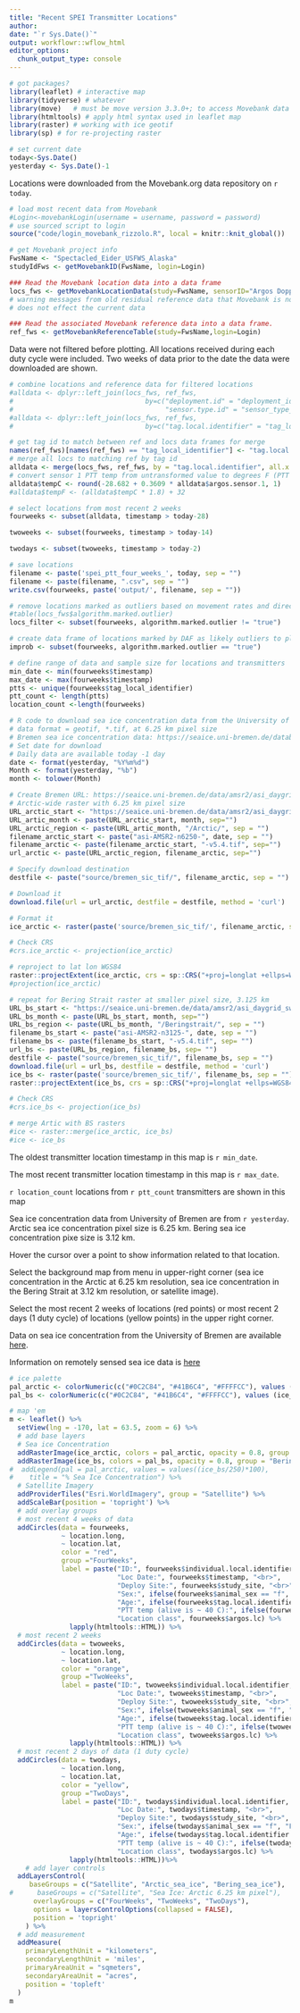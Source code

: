 ```yaml
---
title: "Recent SPEI Transmitter Locations"
author: 
date: "`r Sys.Date()`"
output: workflowr::wflow_html
editor_options:
  chunk_output_type: console
---
```


```r
# got packages?
library(leaflet) # interactive map
library(tidyverse) # whatever
library(move)   # must be move version 3.3.0+; to access Movebank data
library(htmltools) # apply html syntax used in leaflet map
library(raster) # working with ice geotif
library(sp) # for re-projecting raster 

# set current date
today<-Sys.Date()
yesterday <- Sys.Date()-1
```

Locations were downloaded from the Movebank.org data repository on `r today`.
```r
# load most recent data from Movebank
#Login<-movebankLogin(username = username, password = password) 
# use sourced script to login
source("code/login_movebank_rizzolo.R", local = knitr::knit_global())

# get Movebank project info
FwsName <- "Spectacled_Eider_USFWS_Alaska"
studyIdFws <- getMovebankID(FwsName, login=Login)

### Read the Movebank location data into a data frame
locs_fws <- getMovebankLocationData(study=FwsName, sensorID="Argos Doppler Shift", login=Login, includeOutliers=TRUE)
# warning messages from old residual reference data that Movebank is not deleting with each new ref data upload, for some reason
# does not effect the current data

### Read the associated Movebank reference data into a data frame.
ref_fws <- getMovebankReferenceTable(study=FwsName,login=Login)

```

Data were not filtered before plotting. All locations received during each duty cycle were included. Two weeks of data prior to the date the data were downloaded are shown.
```r
# combine locations and reference data for filtered locations
#alldata <- dplyr::left_join(locs_fws, ref_fws,
#                                 by=c("deployment.id" = "deployment_id",
#                                      "sensor.type.id" = "sensor_type_id"))
#alldata <- dplyr::left_join(locs_fws, ref_fws,
#                                 by=c("tag.local.identifier" = "tag_local_identifier"))

# get tag id to match between ref and locs data frames for merge
names(ref_fws)[names(ref_fws) == "tag_local_identifier"] <- "tag.local.identifier"
# merge all locs to matching ref by tag id
alldata <- merge(locs_fws, ref_fws, by = "tag.local.identifier", all.x = TRUE)
# convert sensor 1 PTT temp from untransformed value to degrees F (PTT temps will be displayed in map)
alldata$tempC <- round(-28.682 + 0.3609 * alldata$argos.sensor.1, 1)
#alldata$tempF <- (alldata$tempC * 1.8) + 32

# select locations from most recent 2 weeks
fourweeks <- subset(alldata, timestamp > today-28)

twoweeks <- subset(fourweeks, timestamp > today-14)

twodays <- subset(twoweeks, timestamp > today-2)

# save locations
filename <- paste('spei_ptt_four_weeks_', today, sep = "")
filename <- paste(filename, ".csv", sep = "")
write.csv(fourweeks, paste('output/', filename, sep = ""))

# remove locations marked as outliers based on movement rates and directions using Douglas Argos Filter, which is run in Movebank
#table(locs_fws$algorithm.marked.outlier)
locs_filter <- subset(fourweeks, algorithm.marked.outlier != "true")

# create data frame of locations marked by DAF as likely outliers to plot along with filtered locations
improb <- subset(fourweeks, algorithm.marked.outlier == "true")

# define range of data and sample size for locations and transmitters
min_date <- min(fourweeks$timestamp)
max_date <- max(fourweeks$timestamp)
ptts <- unique(fourweeks$tag_local_identifier)
ptt_count <- length(ptts)
location_count <-length(fourweeks) 
```


```r
# R code to download sea ice concentration data from the University of Bremen
# data format = geotif, *.tif, at 6.25 km pixel size
# Bremen sea ice concentration data: https://seaice.uni-bremen.de/databrowser/#p=sic
# Set date for download 
# Daily data are available today -1 day
date <- format(yesterday, "%Y%m%d")
Month <- format(yesterday, "%b")
month <- tolower(Month)

# Create Bremen URL: https://seaice.uni-bremen.de/data/amsr2/asi_daygrid_swath/n3125/2023/jan/[REGION]/asi-AMSR2-n3125-[DATE]-v5.4.tif
# Arctic-wide raster with 6.25 km pixel size
URL_arctic_start <- "https://seaice.uni-bremen.de/data/amsr2/asi_daygrid_swath/n6250/2023/" 
URL_artic_month <- paste(URL_arctic_start, month, sep="")
URL_arctic_region <- paste(URL_artic_month, "/Arctic/", sep = "")
filename_arctic_start <- paste("asi-AMSR2-n6250-", date, sep = "")
filename_arctic <- paste(filename_arctic_start, "-v5.4.tif", sep="")
url_arctic <- paste(URL_arctic_region, filename_arctic, sep="")

# Specify download destination 
destfile <- paste("source/bremen_sic_tif/", filename_arctic, sep = "")

# Download it
download.file(url = url_arctic, destfile = destfile, method = 'curl')

# Format it
ice_arctic <- raster(paste('source/bremen_sic_tif/', filename_arctic, sep = ""))

# Check CRS
#crs.ice_arctic <- projection(ice_arctic)

# reproject to lat lon WGS84
raster::projectExtent(ice_arctic, crs = sp::CRS("+proj=longlat +ellps=WGS84 +datum=WGS84 +no_defs"))
#projection(ice_arctic)

# repeat for Bering Strait raster at smaller pixel size, 3.125 km
URL_bs_start <- "https://seaice.uni-bremen.de/data/amsr2/asi_daygrid_swath/n3125/2023/" 
URL_bs_month <- paste(URL_bs_start, month, sep="")
URL_bs_region <- paste(URL_bs_month, "/Beringstrait/", sep = "")
filename_bs_start <- paste("asi-AMSR2-n3125-", date, sep = "")
filename_bs <- paste(filename_bs_start, "-v5.4.tif", sep= "")
url_bs <- paste(URL_bs_region, filename_bs, sep= "")
destfile <- paste("source/bremen_sic_tif/", filename_bs, sep = "")
download.file(url = url_bs, destfile = destfile, method = 'curl')
ice_bs <- raster(paste('source/bremen_sic_tif/', filename_bs, sep = ""))
raster::projectExtent(ice_bs, crs = sp::CRS("+proj=longlat +ellps=WGS84 +datum=WGS84 +no_defs"))

# Check CRS
#crs.ice_bs <- projection(ice_bs)

# merge Artic with BS rasters
#ice <- raster::merge(ice_arctic, ice_bs)
#ice <- ice_bs
```
The oldest transmitter location timestamp in this map is `r min_date`.

The most recent transmitter location timestamp in this map is `r max_date`.

`r location_count` locations from `r ptt_count` transmitters are shown in this map

Sea ice concentration data from University of Bremen are from `r yesterday`.
Arctic sea ice concentration pixel size is 6.25 km.
Bering sea ice concentration pixe size is 3.12 km.

Hover the cursor over a point to show information related to that location. 

Select the background map from menu in upper-right corner (sea ice concentration in the Arctic at 6.25 km resolution, sea ice concentration in the Bering Strait at 3.12 km resolution, or satellite image).

Select the most recent 2 weeks of locations (red points) or most recent 2 days (1 duty cycle) of locations (yellow points) in the upper right corner.

Data on sea ice concentration from the University of Bremen are available [here](https://seaice.uni-bremen.de/data/amsr2/today/Beringstrait_AMSR2_visual.png).

Information on remotely sensed sea ice data is [here](https://seaice.uni-bremen.de/fileadmin/user_upload/ASIuserguide.pdf)

```r
# ice palette
pal_arctic <- colorNumeric(c("#0C2C84", "#41B6C4", "#FFFFCC"), values (ice_arctic), na.color = "#FFFFCC")
pal_bs <- colorNumeric(c("#0C2C84", "#41B6C4", "#FFFFCC"), values (ice_bs), na.color = "#FFFFCC")

# map 'em
m <- leaflet() %>%
  setView(lng = -170, lat = 63.5, zoom = 6) %>% 
  # add base layers
  # Sea ice Concentration
  addRasterImage(ice_arctic, colors = pal_arctic, opacity = 0.8, group = "Arctic_sea_ice") %>% 
  addRasterImage(ice_bs, colors = pal_bs, opacity = 0.8, group = "Bering_sea_ice") %>% 
#  addLegend(pal = pal_arctic, values = values((ice_bs/250)*100),
#    title = "% Sea Ice Concentration") %>% 
  # Satellite Imagery
  addProviderTiles("Esri.WorldImagery", group = "Satellite") %>%
  addScaleBar(position = 'topright') %>%
  # add overlay groups
  # most recent 4 weeks of data
  addCircles(data = fourweeks,
             ~ location.long,
             ~ location.lat,
             color = "red",
             group ="FourWeeks",
             label = paste("ID:", fourweeks$individual.local.identifier, "<br>",
                           "Loc Date:", fourweeks$timestamp, "<br>",
                           "Deploy Site:", fourweeks$study_site, "<br>",
                           "Sex:", ifelse(fourweeks$animal_sex == "f", "Female", "Male"), "<br>",
                           "Age:", ifelse(fourweeks$tag.local.identifier > 198000, "Juv", "Adult"), "<br>",
                           "PTT temp (alive is ~ 40 C):", ifelse(fourweeks$argos.sensor.3 != 0, fourweeks$tempC, "NA"), "<br>",
                           "Location class", fourweeks$argos.lc) %>%           
               lapply(htmltools::HTML)) %>% 
  # most recent 2 weeks
  addCircles(data = twoweeks,
             ~ location.long,
             ~ location.lat,
             color = "orange",
             group ="TwoWeeks",
             label = paste("ID:", twoweeks$individual.local.identifier, "<br>",
                           "Loc Date:", twoweeks$timestamp, "<br>",
                           "Deploy Site:", twoweeks$study_site, "<br>",
                           "Sex:", ifelse(twoweeks$animal_sex == "f", "Female", "Male"), "<br>",
                           "Age:", ifelse(twoweeks$tag.local.identifier > 198000, "Juv", "Adult"), "<br>",
                           "PTT temp (alive is ~ 40 C):", ifelse(twoweeks$argos.sensor.3 != 0, twoweeks$tempC, "NA"), "<br>",
                           "Location class", twoweeks$argos.lc) %>%           
               lapply(htmltools::HTML)) %>% 
  # most recent 2 days of data (1 duty cycle)
  addCircles(data = twodays,
             ~ location.long,
             ~ location.lat,
             color = "yellow",
             group ="TwoDays",
             label = paste("ID:", twodays$individual.local.identifier, "<br>",
                           "Loc Date:", twodays$timestamp, "<br>",
                           "Deploy Site:", twodays$study_site, "<br>",
                           "Sex:", ifelse(twodays$animal_sex == "f", "Female", "Male"), "<br>",
                           "Age:", ifelse(twodays$tag.local.identifier > 198000, "Juv", "Adult"), "<br>",
                           "PTT temp (alive is ~ 40 C):", ifelse(twodays$argos.sensor.3 != 0, twodays$tempC, "NA"), "<br>",
                           "Location class", twodays$argos.lc) %>%           
               lapply(htmltools::HTML))%>% 
    # add layer controls
  addLayersControl( 
     baseGroups = c("Satellite", "Arctic_sea_ice", "Bering_sea_ice"),
#      baseGroups = c("Satellite", "Sea Ice: Arctic 6.25 km pixel"),
      overlayGroups = c("FourWeeks", "TwoWeeks", "TwoDays"),
      options = layersControlOptions(collapsed = FALSE),
      position = 'topright'
    ) %>% 
  # add measurement
  addMeasure(
    primaryLengthUnit = "kilometers",
    secondaryLengthUnit = 'miles',
    primaryAreaUnit = "sqmeters",
    secondaryAreaUnit = "acres",
    position = 'topleft'
  )
m

```

